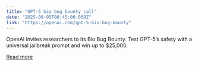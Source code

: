 ```yaml
---
title: "GPT-5 bio bug bounty call"
date: "2025-09-05T08:45:00.000Z"
link: "https://openai.com/gpt-5-bio-bug-bounty"
---
```


OpenAI invites researchers to its Bio Bug Bounty. Test GPT-5’s safety with a universal jailbreak prompt and win up to $25,000.

[Read more](https://openai.com/gpt-5-bio-bug-bounty)
